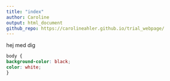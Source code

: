 ```yaml
---
title: "index"
author: Caroline
output: html_document
github_repo: https://carolineahler.github.io/trial_webpage/
---
```


hej med dig 
``` css
body {
background-color: black;
color: white;
}
```
